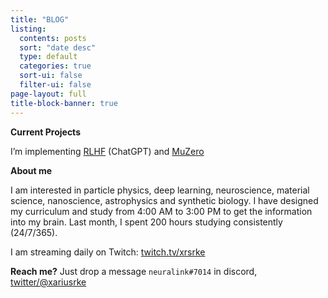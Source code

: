 ```yaml
---
title: "BLOG"
listing:
  contents: posts
  sort: "date desc"
  type: default
  categories: true
  sort-ui: false
  filter-ui: false
page-layout: full
title-block-banner: true
---
```

**Current Projects**

I'm implementing [RLHF](https://github.com/xrsrke/instructGOOSE) (ChatGPT) and [MuZero](https://github.com/xrsrke/muzero)

**About me**

I am interested in particle physics, deep learning, neuroscience, material science, nanoscience, astrophysics and synthetic biology. I have designed my curriculum and study from 4:00 AM to 3:00 PM to get the information into my brain. Last month, I spent 200 hours studying consistently (24/7/365).

I am streaming daily on Twitch: [twitch.tv/xrsrke](https://twitch.tv/xrsrke)

**Reach me?** Just drop a message `neuralink#7014` in discord, [twitter/@xariusrke](https://twitter/@xariusrke)

<br><br>